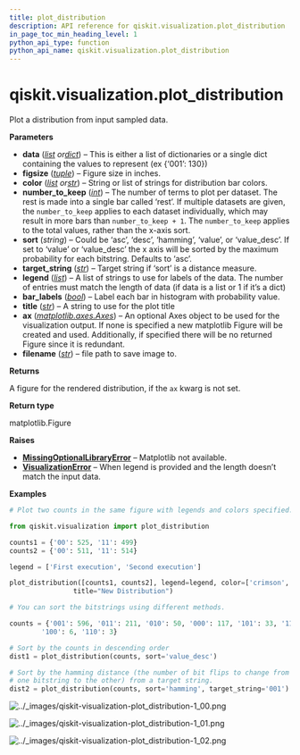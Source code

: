 ```yaml
---
title: plot_distribution
description: API reference for qiskit.visualization.plot_distribution
in_page_toc_min_heading_level: 1
python_api_type: function
python_api_name: qiskit.visualization.plot_distribution
---
```


<span id="qiskit-visualization-plot-distribution" />

# qiskit.visualization.plot\_distribution

<Function id="qiskit.visualization.plot_distribution" isDedicatedPage={true} github="https://github.com/qiskit/qiskit/tree/stable/0.46/qiskit/visualization/counts_visualization.py" signature="qiskit.visualization.plot_distribution(data, figsize=(7, 5), color=None, number_to_keep=None, sort='asc', target_string=None, legend=None, bar_labels=True, title=None, ax=None, filename=None)">
  Plot a distribution from input sampled data.

  **Parameters**

  *   **data** ([*list*](https://docs.python.org/3/library/stdtypes.html#list "(in Python v3.12)")  *or*[*dict*](https://docs.python.org/3/library/stdtypes.html#dict "(in Python v3.12)")) – This is either a list of dictionaries or a single dict containing the values to represent (ex \{‘001’: 130})
  *   **figsize** ([*tuple*](https://docs.python.org/3/library/stdtypes.html#tuple "(in Python v3.12)")) – Figure size in inches.
  *   **color** ([*list*](https://docs.python.org/3/library/stdtypes.html#list "(in Python v3.12)")  *or*[*str*](https://docs.python.org/3/library/stdtypes.html#str "(in Python v3.12)")) – String or list of strings for distribution bar colors.
  *   **number\_to\_keep** ([*int*](https://docs.python.org/3/library/functions.html#int "(in Python v3.12)")) – The number of terms to plot per dataset. The rest is made into a single bar called ‘rest’. If multiple datasets are given, the `number_to_keep` applies to each dataset individually, which may result in more bars than `number_to_keep + 1`. The `number_to_keep` applies to the total values, rather than the x-axis sort.
  *   **sort** (*string*) – Could be ‘asc’, ‘desc’, ‘hamming’, ‘value’, or ‘value\_desc’. If set to ‘value’ or ‘value\_desc’ the x axis will be sorted by the maximum probability for each bitstring. Defaults to ‘asc’.
  *   **target\_string** ([*str*](https://docs.python.org/3/library/stdtypes.html#str "(in Python v3.12)")) – Target string if ‘sort’ is a distance measure.
  *   **legend** ([*list*](https://docs.python.org/3/library/stdtypes.html#list "(in Python v3.12)")) – A list of strings to use for labels of the data. The number of entries must match the length of data (if data is a list or 1 if it’s a dict)
  *   **bar\_labels** ([*bool*](https://docs.python.org/3/library/functions.html#bool "(in Python v3.12)")) – Label each bar in histogram with probability value.
  *   **title** ([*str*](https://docs.python.org/3/library/stdtypes.html#str "(in Python v3.12)")) – A string to use for the plot title
  *   **ax** ([*matplotlib.axes.Axes*](https://matplotlib.org/stable/api/_as_gen/matplotlib.axes.Axes.html#matplotlib.axes.Axes "(in Matplotlib v3.9.0)")) – An optional Axes object to be used for the visualization output. If none is specified a new matplotlib Figure will be created and used. Additionally, if specified there will be no returned Figure since it is redundant.
  *   **filename** ([*str*](https://docs.python.org/3/library/stdtypes.html#str "(in Python v3.12)")) – file path to save image to.

  **Returns**

  A figure for the rendered distribution, if the `ax` kwarg is not set.

  **Return type**

  matplotlib.Figure

  **Raises**

  *   [**MissingOptionalLibraryError**](exceptions#qiskit.exceptions.MissingOptionalLibraryError "qiskit.exceptions.MissingOptionalLibraryError") – Matplotlib not available.
  *   [**VisualizationError**](visualization#qiskit.visualization.VisualizationError "qiskit.visualization.VisualizationError") – When legend is provided and the length doesn’t match the input data.

  **Examples**

  ```python
  # Plot two counts in the same figure with legends and colors specified.

  from qiskit.visualization import plot_distribution

  counts1 = {'00': 525, '11': 499}
  counts2 = {'00': 511, '11': 514}

  legend = ['First execution', 'Second execution']

  plot_distribution([counts1, counts2], legend=legend, color=['crimson','midnightblue'],
                  title="New Distribution")

  # You can sort the bitstrings using different methods.

  counts = {'001': 596, '011': 211, '010': 50, '000': 117, '101': 33, '111': 8,
          '100': 6, '110': 3}

  # Sort by the counts in descending order
  dist1 = plot_distribution(counts, sort='value_desc')

  # Sort by the hamming distance (the number of bit flips to change from
  # one bitstring to the other) from a target string.
  dist2 = plot_distribution(counts, sort='hamming', target_string='001')
  ```

  ![../\_images/qiskit-visualization-plot\_distribution-1\_00.png](/images/api/qiskit/0.46/qiskit-visualization-plot_distribution-1_00.png)

  ![../\_images/qiskit-visualization-plot\_distribution-1\_01.png](/images/api/qiskit/0.46/qiskit-visualization-plot_distribution-1_01.png)

  ![../\_images/qiskit-visualization-plot\_distribution-1\_02.png](/images/api/qiskit/0.46/qiskit-visualization-plot_distribution-1_02.png)
</Function>

